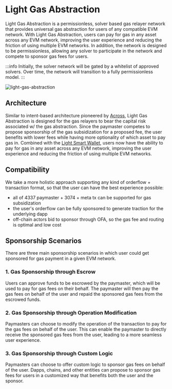 # Light Gas Abstraction

Light Gas Abstraction is a permissionless, solver based gas relayer network that provides universal gas abstraction for users of any compatible EVM network.
With Light Gas Abstraction, users can pay for gas in any asset across any EVM network, improving the user experience and reducing the friction of using multiple EVM networks.
In addition, the network is designed to be permissionless, allowing any solver to participate in the network and compete to sponsor gas fees for users.

:::info
Initially, the solver network will be gated by a whitelist of approved solvers. Over time, the network will transition to a fully permissionless model.
:::

![light-gas-abstraction](/light-gas-abstraction.png)

## Architecture

Similar to intent-based architecture pioneered by [Across](https://across.to), Light Gas Abstraction is designed for the gas relayers to bear the capital risk associated w/ the gas abstraction.
Since the paymaster competes to propose sponsorship of the gas subsidization for a proposed fee, the user benefits with lower fees while having more optionality of which asset to pay gas in.
Combined with the [Light Smart Wallet](/light-smart-wallet), users now have the ability to pay for gas in any asset across any EVM network, improving the user experience and reducing the friction of using multiple EVM networks.

## Compatibility

We take a more holistic approach supporting any kind of orderflow + transaction format, so that the user can have the best experience possible:

- all of 4337 paymaster + 3074 + meta tx can be supported for gas subsidization
- the user's orderflow can be fully sponsored to generate traction for the underlying dapp
- off-chain actors bid to sponsor through OFA, so the gas fee and routing is optimal and low cost

## Sponsorship Scenarios

There are three main sponsorship scenarios in which user could get sponsored for gas payment in a given EVM network.

### 1. Gas Sponsorship through Escrow

Users can approve funds to be escrowed by the paymaster, which will be used to pay for gas fees on their behalf.
The paymaster will then pay the gas fees on behalf of the user and repaid the sponsored gas fees from the escrowed funds.

### 2. Gas Sponsorship through Operation Modification

Paymasters can choose to modify the operation of the transaction to pay for the gas fees on behalf of the user.
This can enable the paymaster to directly receive the sponsored gas fees from the user, leading to a more seamless user experience.

### 3. Gas Sponsorship through Custom Logic

Paymasters can choose to offer custom logic to sponsor gas fees on behalf of the user.
Dapps, chains, and other entities can propose to sponsor gas fees for users in a customized way that benefits both the user and the sponsor.
